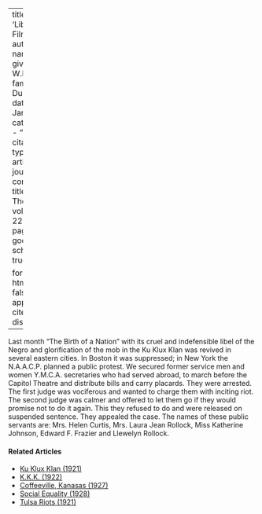 
---
title: 'Libelous Film'
author:
  - name:
      given: W.E.B.
      family: Du Bois
date: Jan. 1921
categories: 
  - ""
citation: 
  type: article-journal
  container-title: The Crisis
  volume: 22
  issue: 3
  page: 102
google-scholar: true

format:
  html:
    toc: false
    appendix-cite-as: display
---





Last month "The Birth of a Nation" with its cruel and indefensible libel of the Negro and glorification of the mob in the Ku Klux Klan was revived in several eastern cities. In Boston it was suppressed; in New York the N.A.A.C.P. planned a public protest. We secured former service men and women Y.M.C.A. secretaries who had served abroad, to march before the Capitol Theatre and distribute bills and carry placards. They were arrested. The first judge was vociferous and wanted to charge them with inciting riot. The second judge was calmer and offered to let them go if they would promise not to do it again. This they refused to do and were released on suspended sentence. They appealed the case. The names of these public servants are: Mrs. Helen Curtis, Mrs. Laura Jean Rollock, Miss Katherine Johnson, Edward F. Frazier and Llewelyn Rollock. 

<!-- Similar articles start here -->
<div  class="clear-wrap"></div>

#### Related Articles

* [Ku Klux Klan (1921)](/Volumes/23/01/ku-klux-klan.html)
* [K.K.K. (1922)](/Volumes/25/01/kkk.html)
* [Coffeeville, Kanasas (1927)](/Volumes/34/05/coffeville_kansas.html)
* [Social Equality (1928)](/Volumes/35/02/social_equality.html)
* [Tulsa Riots (1921)](/Volumes/22/03/tulsa_riots.html)

<!-- Similar articles end here -->
